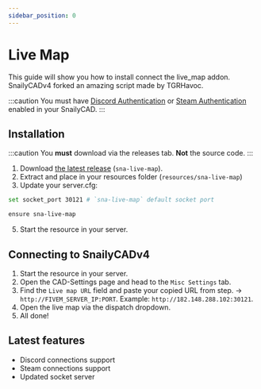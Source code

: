 ```yaml
---
sidebar_position: 0
---
```


# Live Map

This guide will show you how to install connect the live_map addon.
SnailyCADv4 forked an amazing script made by TGRHavoc.

:::caution
You must have [Discord Authentication](/docs/discord-integration/discord-authentication) or [Steam Authentication](/docs/steam-integration/steam-authentication) enabled in your SnailyCAD.
:::

## Installation

:::caution
You **must** download via the releases tab. **Not** the source code.
:::

1. Download [the latest release](https://github.com/SnailyCAD/live-map/releases) (`sna-live-map`).
2. Extract and place in your resources folder (`resources/sna-live-map`)
3. Update your server.cfg:

```bash
set socket_port 30121 # `sna-live-map` default socket port

ensure sna-live-map
```

5. Start the resource in your server.

## Connecting to SnailyCADv4

1. Start the resource in your server.
2. Open the CAD-Settings page and head to the `Misc Settings` tab.
3. Find the `Live map URL` field and paste your copied URL from step.
   -> `http://FIVEM_SERVER_IP:PORT`. Example: `http://182.148.288.102:30121`.
4. Open the live map via the dispatch dropdown.
5. All done!

## Latest features

- Discord connections support
- Steam connections support
- Updated socket server
